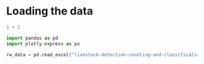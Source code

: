 
# Loading the data

```python
1 + 2
```

```python
import pandas as pd
import plotly.express as px

rw_data = pd.read_excel("livestock-detection-counting-and-classification_2025-02-06_10_54_12_export.xlsx", sheet_name="Sheet1", header=0)
```
